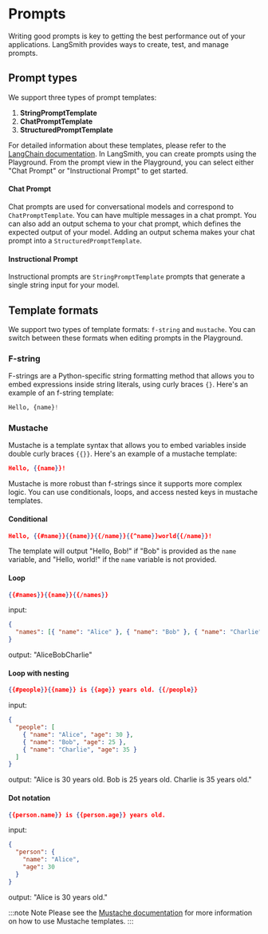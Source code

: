 # Prompts

Writing good prompts is key to getting the best performance out of your applications. LangSmith provides ways to create, test, and manage prompts.
## Prompt types

We support three types of prompt templates:

1. **StringPromptTemplate**
2. **ChatPromptTemplate**
3. **StructuredPromptTemplate**

For detailed information about these templates, please refer to the [LangChain documentation](https://python.langchain.com/v0.2/docs/concepts/#prompt-templates). In LangSmith, you can create prompts using the Playground. From the prompt view in the Playground, you can select either "Chat Prompt" or "Instructional Prompt" to get started.

#### Chat Prompt

Chat prompts are used for conversational models and correspond to `ChatPromptTemplate`. You can have multiple messages in a chat prompt.
You can also add an output schema to your chat prompt, which defines the expected output of your model. Adding an output schema makes your chat prompt into a `StructuredPromptTemplate`.

#### Instructional Prompt

Instructional prompts are `StringPromptTemplate` prompts that generate a single string input for your model.

## Template formats

We support two types of template formats: `f-string` and `mustache`. You can switch between these formats when editing prompts in the Playground.

### F-string

F-strings are a Python-specific string formatting method that allows you to embed expressions inside string literals, using curly braces `{}`.
Here's an example of an f-string template:

```python
Hello, {name}!
```

### Mustache

Mustache is a template syntax that allows you to embed variables inside double curly braces `{{}}`.
Here's an example of a mustache template:

```json
Hello, {{name}}!
```

Mustache is more robust than f-strings since it supports more complex logic. You can use conditionals, loops, and access nested keys in mustache templates.

#### Conditional

```json
Hello, {{#name}}{{name}}{{/name}}{{^name}}world{{/name}}!
```

The template will output "Hello, Bob!" if "Bob" is provided as the `name` variable, and "Hello, world!" if the `name` variable is not provided.

#### Loop

```json
{{#names}}{{name}}{{/names}}
```

input:

```json
{
  "names": [{ "name": "Alice" }, { "name": "Bob" }, { "name": "Charlie" }]
}
```

output: "AliceBobCharlie"

#### Loop with nesting

```json
{{#people}}{{name}} is {{age}} years old. {{/people}}
```

input:

```json
{
  "people": [
    { "name": "Alice", "age": 30 },
    { "name": "Bob", "age": 25 },
    { "name": "Charlie", "age": 35 }
  ]
}
```

output: "Alice is 30 years old. Bob is 25 years old. Charlie is 35 years old."

#### Dot notation

```json
{{person.name}} is {{person.age}} years old.
```

input:

```json
{
  "person": {
    "name": "Alice",
    "age": 30
  }
}
```

output: "Alice is 30 years old."

:::note Note
Please see the [Mustache documentation](https://mustache.github.io/mustache.5.html) for more information on how to use Mustache templates.
:::
